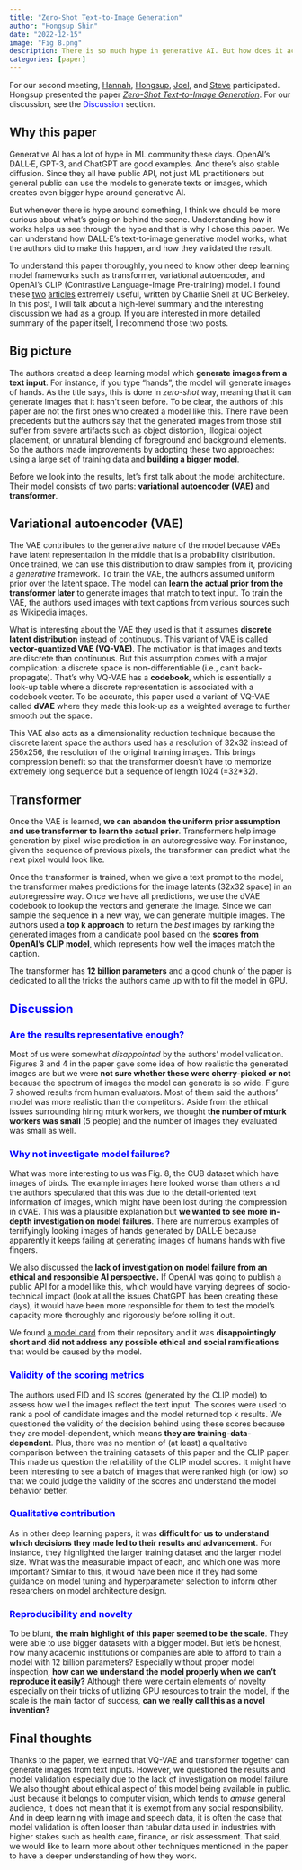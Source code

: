 ```yaml
---
title: "Zero-Shot Text-to-Image Generation"
author: "Hongsup Shin"
date: "2022-12-15"
image: "Fig 8.png"
description: There is so much hype in generative AI. But how does it actually work? We discuss OpenAI's DALL-E paper to understand model architecture but more importantly, whether their model validation is solid and reasonable.
categories: [paper]
---
```


For our second meeting, [Hannah](https://www.linkedin.com/in/hannah-peeler-a4751bb2/), [Hongsup](https://www.linkedin.com/in/hongsupshin/), [Joel](https://www.linkedin.com/in/joelafriyie/), and [Steve](https://www.linkedin.com/in/steve-sebastian/) participated. Hongsup presented the paper [*Zero-Shot Text-to-Image Generation*](https://arxiv.org/abs/2102.12092). For our discussion, see the <font color="blue">Discussion</font> section.

## Why this paper
Generative AI has a lot of hype in ML community these days. OpenAI's DALL·E, GPT-3, and ChatGPT are good examples. And there's also stable diffusion. Since they all have public API, not just ML practitioners but general public can use the models to generate texts or images, which creates even bigger hype around generative AI. 

But whenever there is hype around something, I think we should be more curious about what's going on behind the scene. Understanding how it works helps us see through the hype and that is why I chose this paper. We can understand how DALL·E's text-to-image generative model works, what the authors did to make this happen, and how they validated the result.

To understand this paper thoroughly, you need to know other deep learning model frameworks such as transformer, variational autoencoder, and OpenAI's CLIP (Contrastive Language-Image Pre-training) model. I found these [two](https://ml.berkeley.edu/blog/posts/vq-vae/) [articles](https://ml.berkeley.edu/blog/posts/dalle2/) extremely useful, written by Charlie Snell at UC Berkeley. In this post, I will talk about a high-level summary and the interesting discussion we had as a group. If you are interested in more detailed summary of the paper itself, I recommend those two posts.

## Big picture
The authors created a deep learning model which **generate images from a text input**. For instance, if you type "hands", the model will generate images of hands. As the title says, this is done in *zero-shot* way, meaning that it can generate images that it hasn't seen before. To be clear, the authors of this paper are not the first ones who created a model like this. There have been precedents but the authors say that the generated images from those still suffer from severe artifacts such as object distortion, illogical object placement, or unnatural blending of foreground and background elements. So the authors made improvements by adopting these two approaches: using a large set of training data and **building a bigger model**.

Before we look into the results, let's first talk about the model architecture. Their model consists of two parts: **variational autoencoder (VAE)** and **transformer**. 

## Variational autoencoder (VAE)
The VAE contributes to the generative nature of the model because VAEs have latent representation in the middle that is a probability distribution. Once trained, we can use this distribution to draw samples from it, providing a *generative* framework. To train the VAE, the authors assumed uniform prior over the latent space. The model can **learn the actual prior from the transformer later** to generate images that match to text input. To train the VAE, the authors used images with text captions from various sources such as Wikipedia images.

What is interesting about the VAE they used is that it assumes **discrete latent distribution** instead of continuous. This variant of VAE is called **vector-quantized VAE (VQ-VAE)**. The motivation is that images and texts are discrete than continuous. But this assumption comes with a major complication: a discrete space is non-differentiable (i.e., can't back-propagate). That's why VQ-VAE has a **codebook**, which is essentially a look-up table where a discrete representation is associated with a codebook vector. To be accurate, this paper used a variant of VQ-VAE called **dVAE** where they made this look-up as a weighted average to further smooth out the space.

This VAE also acts as a dimensionality reduction technique because the discrete latent space the authors used has a resolution of 32x32 instead of 256x256, the resolution of the original training images. This brings compression benefit so that the transformer doesn't have to memorize extremely long sequence but a sequence of length 1024 (=32*32).

## Transformer
Once the VAE is learned, **we can abandon the uniform prior assumption and use transformer to learn the actual prior**. Transformers help image generation by pixel-wise prediction in an autoregressive way. For instance, given the sequence of previous pixels, the transformer can predict what the next pixel would look like. 

Once the transformer is trained, when we give a text prompt to the model, the transformer makes predictions for the image latents (32x32 space) in an autoregressive way. Once we have all predictions, we use the dVAE codebook to lookup the vectors and generate the image. Since we can sample the sequence in a new way, we can generate multiple images. The authors used a **top k approach** to return the *best* images by ranking the generated images from a candidate pool based on the **scores from OpenAI's CLIP model**, which represents how well the images match the caption.

The transformer has **12 billion parameters** and a good chunk of the paper is dedicated to all the tricks the authors came up with to fit the model in GPU.

## <font color="blue">Discussion</font>
### <font color="blue">Are the results representative enough?</font>
Most of us were somewhat *disappointed* by the authors' model validation. Figures 3 and 4 in the paper gave some idea of how realistic the generated images are but we were **not sure whether these were cherry-picked or not** because the spectrum of images the model can generate is so wide. Figure 7 showed results from human evaluators. Most of them said the authors' model was more realistic than the competitors'. Aside from the ethical issues surrounding hiring mturk workers, we thought **the number of mturk workers was small** (5 people) and the number of images they evaluated was small as well.

### <font color="blue">Why not investigate model failures?</font>
What was more interesting to us was Fig. 8, the CUB dataset which have images of birds. The example images here looked worse than others and the authors speculated that this was due to the detail-oriented text information of images, which might have been lost during the compression in dVAE. This was a plausible explanation but **we wanted to see more in-depth investigation on model failures**. There are numerous examples of terrifyingly looking images of hands generated by DALL·E because apparently it keeps failing at generating images of humans hands with five fingers. 

We also discussed the **lack of investigation on model failure from an ethical and responsible AI perspective.** If OpenAI was going to publish a public API for a model like this, which would have varying degrees of socio-technical impact (look at all the issues ChatGPT has been creating these days), it would have been more responsible for them to test the model's capacity more thoroughly and rigorously before rolling it out.

We found [a model card](https://github.com/openai/DALL-E/blob/master/model_card.md) from their repository and it was **disappointingly short and did not address any possible ethical and social ramifications** that would be caused by the model.

### <font color="blue">Validity of the scoring metrics</font>
The authors used FID and IS scores (generated by the CLIP model) to assess how well the images reflect the text input. The scores were used to rank a pool of candidate images and the model returned top k results. We questioned the validity of the decision behind using these scores because they are model-dependent, which means **they are training-data-dependent**. Plus, there was no mention of (at least) a qualitative comparison between the training datasets of this paper and the CLIP paper. This made us question the reliability of the CLIP model scores. It might have been interesting to see a batch of images that were ranked high (or low) so that we could judge the validity of the scores and understand the model behavior better.

### <font color="blue">Qualitative contribution</font>
As in other deep learning papers, it was **difficult for us to understand which decisions they made led to their results and advancement**. For instance, they highlighted the larger training dataset and the larger model size. What was the measurable impact of each, and which one was more important? Similar to this, it would have been nice if they had some guidance on model tuning and hyperparameter selection to inform other researchers on model architecture design.

### <font color="blue">Reproducibility and novelty</font>
To be blunt, **the main highlight of this paper seemed to be the scale**. They were able to use bigger datasets with a bigger model. But let's be honest, how many academic institutions or companies are able to afford to train a model with 12 billion parameters? Especially without proper model inspection, **how can we understand the model properly when we can't reproduce it easily?** Although there were certain elements of novelty especially on their tricks of utilizing GPU resources to train the model, if the scale is the main factor of success, **can we really call this as a novel invention?**

## Final thoughts
Thanks to the paper, we learned that VQ-VAE and transformer together can generate images from text inputs. However, we questioned the results and model validation especially due to the lack of investigation on model failure. We also thought about ethical aspect of this model being available in public. Just because it belongs to computer vision, which tends to *amuse* general audience, it does not mean that it is exempt from any social responsibility. And in deep learning with image and speech data, it is often the case that model validation is often looser than tabular data used in industries with higher stakes such as health care, finance, or risk assessment. That said, we would like to learn more about other techniques mentioned in the paper to have a deeper understanding of how they work.